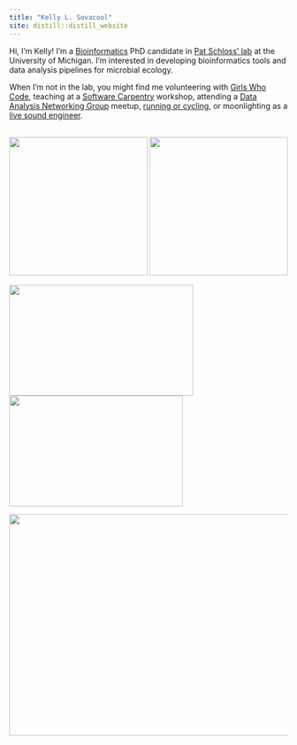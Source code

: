```yaml
---
title: "Kelly L. Sovacool"
site: distill::distill_website
---
```



Hi, I'm Kelly!
I'm a [Bioinformatics](https://medicine.umich.edu/dept/computational-medicine-bioinformatics) PhD candidate in
[Pat Schloss' lab](http://www.schlosslab.org/) at the University of Michigan.
I’m interested in developing bioinformatics tools and data analysis pipelines for microbial ecology.

When I'm not in the lab, you might find me volunteering with [Girls Who Code](http://umich.edu/~girlswc/),
teaching at a [Software Carpentry](https://umswc.github.io/) workshop,
attending a [Data Analysis Networking Group](https://um-dang.github.io) meetup,
[running or cycling](http://bit.ly/strava-kelly),
or moonlighting as a [live sound engineer](https://sovacool.dev/latex-cv/sound.pdf).    
&nbsp;

<a href="http://www.schlosslab.org/"><img src="images/logo_mothur.png" height="250" width="250" class="inline"></a> <a href="https://um-dang.github.io"><img src="images/logo_DANG.png" height="250" width="250" class="inline"></a>

<a href="http://umich.edu/~girlswc/"><img src="images/logo_GWC-DCMB.png" height="200" width="333" class="inline"></a> <a href="https://umswc.github.io/"><img src="images/logo_SWC.svg" height="200" width="314" class="inline"></a>

<a href="https://strava.com/athletes/kelly_sovacool"><img src="images/watermoo.jpg" height="400" width="600" class="inline"></a>
